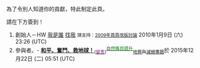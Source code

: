 為了令別人知道你的貢獻，特此制定此頁。

請在下方簽到！

# 創始人－HW [[User:Horacewai2|我是誰]] [[User_talk:Horacewai2|找我]] <small>請支持：[[Wikipedia_talk:首頁/2009年首頁改版討論|2009年首頁改版討論]]</small> 2010年1月9日 (六) 23:26 (UTC)
# 參與者。- [[User:和平奮鬥救地球|'''和平、奮鬥、救地球！''']]<sub>([[User_talk:和平-bot|<span style="color:purple;">留言</span>]])</sub><sup>[[User:和平-bot/N|<span style="color:green">自然條目提升</span>]]</sup><sub>[[WP:GEOG|地質]]與[[WP:EXTN|滅絕專題]]</sub>於 2015年12月22日 (二) 05:51 (UTC)